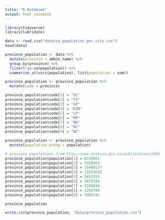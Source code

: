 ```yaml
---
title: "R Notebook"
output: html_notebook
---
```


```r
library(tidyverse)
library(lubridate)
```

```r
data <- read.csv("data/za_population_per_city.csv")
head(data)
```
```r
province_population <- data %>%
  mutate(province = admin_name) %>%
  group_by(province) %>%
  filter(!is.na(population)) %>%
  summarise_at(vars(population), list(population = sum))

province_population <- province_population %>%
  mutate(code = province)

province_population$code[1] = "EC"
province_population$code[2] = "FS"
province_population$code[3] = "GP"
province_population$code[4] = "KZN"
province_population$code[5] = "LP"
province_population$code[6] = "MP"
province_population$code[7] = "NW"
province_population$code[8] = "NC"
province_population$code[9] = "WC"

province_population <- province_population %>%
  mutate(population_wrong = population)

# province populations from http://www.statssa.gov.za/publications/P0302/P03022020.pdf
province_population$population[1] = 6734001
province_population$population[2] = 2928903
province_population$population[3] = 15488137
province_population$population[4] = 11531628
province_population$population[5] = 5852553
province_population$population[6] = 4679786
province_population$population[7] = 4108816
province_population$population[8] = 1292786
province_population$population[9] = 7005741

province_population

```
```r
write.csv(province_population, "data/province_population.csv")

```


